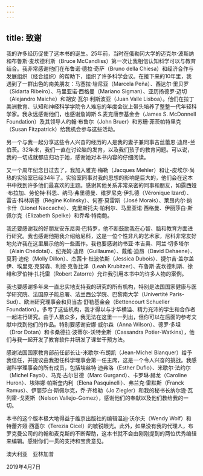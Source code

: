 ```yaml
---
---
---
```

title: 致谢
---




我的许多经历促使了这本书的诞生。25年前，当时在俄勒冈大学的迈克尔·波斯纳和布鲁斯·麦坎德利斯（Bruce McCandliss）第一次让我相信认知科学可以与教育结合。我非常感谢他们在布鲁诺·德拉·奇萨（Bruno della Chiesa）和经济合作与发展组织（经合组织）的帮助下，组织了许多科学会议。在接下来的10年里，我遇到了一群出色的南美朋友：马塞拉·培尼亚（Marcela Peña）、西达尔·里贝罗（Sidarta Ribeiro）、马里亚诺·西格曼（Mariano Sigman）、亚历扬德罗·迈切（Alejandro Maiche）和胡安·瓦尔·利斯波亚（Juan Valle Lisboa）。他们在拉丁美洲教育、认知和神经科学学院令人难忘的年度会议上带头培养了整整一代年轻科学家。我永远感谢他们，也感谢詹姆斯·S.麦克唐奈基金会（James S. McDonnell Foundation）及其领导人约翰·布鲁尔（John Bruer）和苏珊·菲茨帕特里克（Susan Fitzpatrick）给我机会参与这些活动。

另一个与我一起分享这些令人兴奋的经历的人是我的妻子兼同事吉丝蕾恩·迪昂-兰伯茨。32年来，我们一直在讨论脑的发育，以及我们孩子的教育问题。可以说，我的一切成就都应归功于她，感谢她对本书内容的仔细阅读。

又一个周年纪念日过去了，我加入雅克·梅勒（Jacques Mehler）和让-皮埃尔·尚热的实验室已经34年了。实验室同事对我的思想的影响是巨大的，他们会在这本书中找到许多他们最喜欢的主题。感谢其他关系非常亲密的同事和朋友，如露西娅·布拉加、劳伦特·科恩、纳马·弗里德曼、维罗尼克·伊扎德（Véronique Izard）、雷吉·科林斯基（Régine Kolinsky）、何塞·莫雷斯（José Morais）、莱昂内尔·纳卡什（Lionel Naccache）、克里斯托夫·帕利尔、马里亚诺·西格曼、伊丽莎白·斯佩尔克（Elizabeth Spelke）和乔希·特南鲍。

我还要感谢我的好朋友安东尼奥·巴特罗，他不断鼓励我在心智、脑和教育方面进行研究。我也感谢他把我介绍给尼科，这是一位个性非凡的艺术家，尼科非常友好地允许我在这里展示他的一些画作。我也要感谢约书亚·本吉奥、阿兰·切多塔尔（Alain Chédotal）、纪尧姆·迪昂（Guillaume）、戴维·迪昂（David Dehaene）、莫莉·迪伦（Molly Dillon）、杰茜卡·杜波依斯（Jessica Dubois）、捷尔吉·盖尔盖伊、埃里克·克努森、利娅·克鲁比泽（Leah Krubitzer）、布鲁斯·麦坎德利斯、徐绯和罗伯特·扎托雷（Robert Zatorre）允许我引用本书中的许多人物的案例。

我也要感谢多年来一直忠实地支持我的研究的所有机构，特别是法国国家健康与医学研究院、法国原子能总署、法兰西公学院、巴黎南大学（Univertité Paris-Sud）、欧洲研究理事会和贝当古·舒勒基金会（Bettencourt Schueller Foundation）。多亏了这些机构，我才得以与才华横溢、精力充沛的学生和合作者一起进行研究。由于人数众多，我无法在这里一一列出，但你可以在后面的参考文献中找到他们的作品。特别要感谢安娜·威尔森（Anna Wilson）、德罗·多坦（Dror Dotan）和卡桑德拉·波蒂尔-沃特金斯（Cassandra Potier-Watkins），他们与我一起开发了教育软件并研发了课堂干预方法。

感谢法国国家教育部前任部长让-米歇尔·布朗凯（Jean-Michel Blanquer）给予我信任，并提议由我担任科学理事会第一任主席，这是一个令人兴奋的挑战。我感谢科学理事会的所有成员，包括埃丝特·迪弗洛（Esther Duflo）、米歇尔·法约尔（Michel Fayol）、马克·古尔甘德（Marc Gurgand）、卡罗琳·赫龙（Caroline Huron）、埃琳娜·帕斯奎内利（Elena Pasquinelli）、弗兰克·雷默斯（Franck Ramus）、伊丽莎白·斯佩尔克，乔·齐格勒（Jo Ziegler）和我的秘书长纳尔逊·瓦列霍-戈麦斯（Nelson Vallejo-Gomez），感谢他们的奉献以及他们教给我的一切。

本书的这个版本极大地得益于维京出版社的编辑温迪·沃尔夫（Wendy Wolf）和特蕾齐娅·西塞尔（Terezia Cicel）的敏锐眼光。此外，如果没有我的代理人，布罗克曼公司的约翰和麦克斯的不断帮助，这本书就不会由刚刚提到的两位优秀编辑来编辑。感谢你们一贯的支持和宝贵意见。

澳大利亚　亚林加普

2019年4月7日